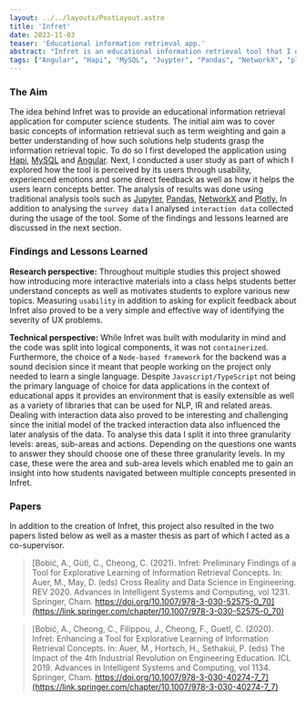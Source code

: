 ---
layout: ../../layouts/PostLayout.astro
title: 'Infret'
date: 2023-11-03
teaser: 'Educational information retrieval app.'
abstract: "Infret is an educational information retrieval tool that I developed for my master's research project. Through evaluation in multiple university classes, Infret has proven to be a highly effective visualization and exploration tool that is still in use today. My analysis of the usage data and feedback surveys has enabled me to better understand how Infret helps students learn information retrieval concepts and meet their educational needs. Infret was later extended by a master's student under my mentorship with coding features which enable users to write custom IR metrics. It is also in use as part of an Information retrieval class for multiple years and helps students understand various information retrieval concepts."
tags: ["Angular", "Hapi", "MySQL", "Juypter", "Pandas", "NetworkX", "plotly", "project"]
---



### The Aim
The idea behind Infret was to provide an educational information retrieval application for computer science students. The initial aim was to cover basic concepts of information retrieval such as term weighting and gain a better understanding of how such solutions help students grasp the information retrieval topic. To do so I first developed the application using [Hapi](https://hapi.dev/), [MySQL](https://www.mysql.com/) and [Angular](https://angular.dev/). Next, I conducted a user study as part of which I explored how the tool is perceived by its users through usability, experienced emotions and some direct feedback as well as how it helps the users learn concepts better. The analysis of results was done using traditional analysis tools such as [Jupyter](https://jupyter.org/), [Pandas](https://pandas.pydata.org/), [NetworkX](https://networkx.org/) and [Plotly.](https://plotly.com/python/) In addition to analysing the `survey data` I analysed `interaction data` collected during the usage of the tool. Some of the findings and lessons learned are discussed in the next section.

### Findings and Lessons Learned
**Research perspective:** Throughout multiple studies this project showed how introducing more interactive materials into a class helps students better understand concepts as well as motivates students to explore various new topics. Measuring `usability` in addition to asking for explicit feedback about Infret also proved to be a very simple and effective way of identifying the severity of UX problems.

**Technical perspective:** While Infret was built with modularity in mind and the code was split into logical components, it was not `containerized`. Furthermore, the choice of a `Node-based framework` for the backend was a sound decision since it meant that people working on the project only needed to learn a single language. Despite `Javascript/TypeScript` not being the primary language of choice for data applications in the context of educational apps it provides an environment that is easily extensible as well as a variety of libraries that can be used for NLP, IR and related areas. Dealing with interaction data also proved to be interesting and challenging since the initial model of the tracked interaction data also influenced the later analysis of the data. To analyse this data I split it into three granularity levels: areas, sub-areas and actions. Depending on the questions one wants to answer they should choose one of these three granularity levels. In my case, these were the area and sub-area levels which enabled me to gain an insight into how students navigated between multiple concepts presented in Infret.

### Papers
In addition to the creation of Infret, this project also resulted in the two papers listed below as well as a master thesis as part of which I acted as a co-supervisor.

> [Bobić, A., Gütl, C., Cheong, C. (2021). Infret: Preliminary Findings of a Tool for Explorative Learning of Information Retrieval Concepts. In: Auer, M., May, D. (eds) Cross Reality and Data Science in Engineering. REV 2020. Advances in Intelligent Systems and Computing, vol 1231. Springer, Cham. https://doi.org/10.1007/978-3-030-52575-0_70](https://link.springer.com/chapter/10.1007/978-3-030-52575-0_70)

> [Bobić, A., Cheong, C., Filippou, J., Cheong, F., Guetl, C. (2020). Infret: Enhancing a Tool for Explorative Learning of Information Retrieval Concepts. In: Auer, M., Hortsch, H., Sethakul, P. (eds) The Impact of the 4th Industrial Revolution on Engineering Education. ICL 2019. Advances in Intelligent Systems and Computing, vol 1134. Springer, Cham. https://doi.org/10.1007/978-3-030-40274-7_7](https://link.springer.com/chapter/10.1007/978-3-030-40274-7_7)